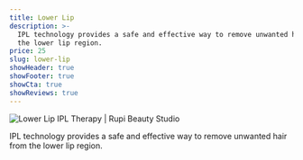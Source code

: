 ```yaml
---
title: Lower Lip
description: >-
  IPL technology provides a safe and effective way to remove unwanted hair from
  the lower lip region.
price: 25
slug: lower-lip
showHeader: true
showFooter: true
showCta: true
showReviews: true
---
```


![Lower Lip IPL Therapy | Rupi Beauty Studio](/uploads/services/ipl-therapy.webp 'Lower Lip IPL Therapy  | Rupi Beauty Studio')

IPL technology provides a safe and effective way to remove unwanted hair from the lower lip region.
